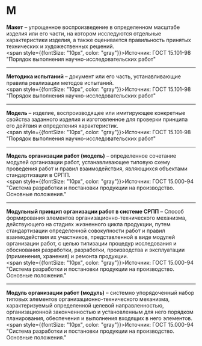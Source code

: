 # М

**Макет** – упрощенное воспроизведение в определенном масштабе изделия или его части, на котором исследуются отдельные характеристики изделия, а также оценивается правильность принятых технических и художественных решений.  
<span style={{fontSize: "10px", color: "gray"}}>Источник: ГОСТ 15.101-98 "Порядок выполнения научно-исследовательских работ" </span>

---

**Методика испытаний** – документ или его часть, устанавливающие правила реализации методов испытаний.  
<span style={{fontSize: "10px", color: "gray"}}>Источник: ГОСТ 15.101-98 "Порядок выполнения научно-исследовательских работ" </span>

---

**Модель** – изделие, воспроизводящее или имитирующее конкретные свойства заданного изделия и изготовленное для проверки принципа его дейтвия и определения характеристик.  
<span style={{fontSize: "10px", color: "gray"}}>Источник: ГОСТ 15.101-98 "Порядок выполнения научно-исследовательских работ" </span>

---

**Модель организации работ (модель)** – определенное сочетание модулей организации работ, устанавливающее типовую схему проведения работ и правил взаимодействия, являющихся объекта­ми стандартизации в СРПП.  
<span style={{fontSize: "10px", color: "gray"}}>Источник: ГОСТ 15.000-94 "Система разработки и постановки продукции на производство. Основные положения." </span>

---

**Модульный принцип организации работ в системе СРПП** – Способ формирования элементов организационно-технического механизма, действующего на стадиях жизненного цикла продукции, путем стандартизации определенной совокупности работ и правил взаимодействия их участников, представленной в виде модулей организации работ, с целью типизации процедур исследования и обоснования разработки, разработки, производства и эксплуатации (применения, хранения) и ре­монта продукции.  
<span style={{fontSize: "10px", color: "gray"}}>Источник: ГОСТ 15.000-94 "Система разработки и постановки продукции на производство. Основные положения." </span>

---

**Модуль организации работ (модуль)** – системно упорядоченный набор типовых элементов организационно-технического механизма, характеризуемый определенной целевой направленностью, организационной законченностью и установленным для него порядком планирования, обес­печения и выполнения входящих в него элементов.  
<span style={{fontSize: "10px", color: "gray"}}>Источник: ГОСТ 15.000-94 "Система разработки и постановки продукции на производство. Основные положения." </span>

